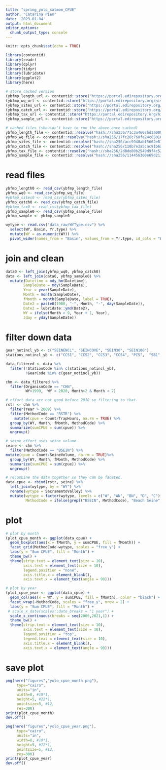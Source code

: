 ```yaml
---
title: "spring_yolo_salmon_CPUE"
author: "Catarina Pien"
date: '2023-01-04'
output: html_document
editor_options: 
  chunk_output_type: console
---
```


```r
knitr::opts_chunk$set(echo = TRUE)
```

```r
library(contentid)
library(readr)
library(dplyr)
library(tidyr)
library(lubridate)
library(ggplot2)
library(here)
```

```r
# store cached version
(ybfmp_length_url <- contentid::store("https://portal.edirepository.org/nis/dataviewer?packageid=edi.233.3&entityid=402732c0e6c782db8b8229c3b9310afa"))
(ybfmp_wq_url <- contentid::store("https://portal.edirepository.org/nis/dataviewer?packageid=edi.233.3&entityid=4488201fee45953b001f70acf30f7734"))
(ybfmp_sites_url <- contentid::store("https://portal.edirepository.org/nis/dataviewer?packageid=edi.233.3&entityid=89146f1382d7dfa3bbf3e4b1554eb5cc"))
(ybfmp_catch_url <- contentid::store("https://portal.edirepository.org/nis/dataviewer?packageid=edi.233.3&entityid=b2b92d9dbfb78cfb1a5716174dfceab1"))
(ybfmp_tax_url <- contentid::store("https://portal.edirepository.org/nis/dataviewer?packageid=edi.233.3&entityid=405122cb55c6996661c0dee20ab77a6c"))
(ybfmp_sample_url <- contentid::store("https://portal.edirepository.org/nis/dataviewer?packageid=edi.233.3&entityid=1ca343f66d18c8cde0ec58ad893aad10"))

# cached files (shouldn't have to run the above once cached)
ybfmp_length_file <- contentid::resolve("hash://sha256/71c3a4667bd3a00859902018ea257c9914b63f1111d276d2cdd960025247c980")
ybfmp_wq_file <- contentid::resolve("hash://sha256/17fc26c768fa24c65016cfe3d4e8d579b909180a7e349386efa7e24e1772def2")
ybfmp_sites_file <- contentid::resolve("hash://sha256/acc9940abf5662e81ee594553e7dc46a05c4cace9c924dbf5352c0544bc7a481")
ybfmp_catch_file <- contentid::resolve("hash://sha256/110b7e3a5cac91b6a2619e2421c7c19f22fb4cc84335b1cc2e5d749080dc9d92")
ybfmp_tax_file <- contentid::resolve("hash://sha256/2d8de80b2549d9f4c5222f54f8f25bb518966899d27119be77cb2bca8786f645")
ybfmp_sample_file <- contentid::resolve("hash://sha256/114456300e69d211865193888a4dc2fc10bfa8121ca0fc78013022173fc062fe")

```

# read files
```r

ybfmp_length0 <- read_csv(ybfmp_length_file)
ybfmp_wq0 <- read_csv(ybfmp_wq_file)
#ybfmp_sites0 <- read_csv(ybfmp_sites_file)
ybfmp_catch0 <- read_csv(ybfmp_catch_file)
#ybfmp_tax0 <- read_csv(ybfmp_tax_file)
ybfmp_sample0 <- read_csv(ybfmp_sample_file)
ybfmp_sample <- ybfmp_sample0 

wytype <- read.csv("data_raw/WYType.csv") %>%
  select(WY, Basin, Yr.type) %>%
  mutate(WY = as.numeric(WY)) %>%
  pivot_wider(names_from = "Basin", values_from = Yr.type, id_cols = "WY")


```

# join and clean
```r
data0 <- left_join(ybfmp_wq0, ybfmp_catch0)
data <- left_join(data0, ybfmp_sample0) %>%
  mutate(Datetime = mdy_hm(Datetime),
        SampleDate = mdy(SampleDate),
        Year = year(SampleDate),
        Month = month(SampleDate),
        fMonth = month(SampleDate, label = TRUE),
        Date2 = paste0(1980, "-", Month, "-", day(SampleDate)),
        Date2 = lubridate::ymd(Date2),
        WY = ifelse(Month > 9, Year + 1, Year),
        Jday = yday(SampleDate))

```

# filter down data 
```r
gear_notincl_yb <- c("SEINENCL", "SEINCOVE", "SEIN30", "SEIN100")
stations_notincl_yb <- c("CCS1", "CCS2", "CCS3", "CCS4", "PCS",  "SB1", "SB2")

data_filtered <- data %>%
  filter(!StationCode %in% c(stations_notincl_yb),
         !GearCode %in% c(gear_notincl_yb))

chn <- data_filtered %>%
  filter(OrganismCode == "CHN",
         WY>1999,  WY < 2020, Month>2 & Month < 7) 

# effort data are not good before 2010 so filtering to that.
rstr <- chn %>%
  filter(Year > 2009) %>%
  filter(MethodCode == "RSTR") %>%
    mutate(cpue = Count/TrapHours, na.rm = TRUE) %>%
  group_by(WY, Month, fMonth, MethodCode) %>%
  summarize(sumCPUE = sum(cpue)) %>%
  ungroup()

# seine effort uses seine volume.
seine <- chn %>%
  filter(MethodCode == "BSEIN") %>%
mutate(cpue = Count/SeineVolume, na.rm = TRUE)%>%
  group_by(WY, Month, fMonth, MethodCode) %>%
  summarize(sumCPUE = sum(cpue)) %>%
  ungroup()

# recombine the data together so they can be faceted.
data_cpue <- rbind(rstr, seine) %>%
  left_join(wytype, by = "WY") %>%
  rename(wytype = SacramentoValley) %>%
  mutate(wytype = factor(wytype, levels = c("W", "AN", "BN", "D", "C")),
         MethodCode = ifelse(grepl("BSEIN", MethodCode), "Beach Seine", "Rotary Screw Trap"))
```

# plot
```r
# plot by month
(plot_cpue_month <- ggplot(data_cpue) + 
  geom_boxplot(aes(x = fMonth, y = sumCPUE, fill = fMonth)) +
  facet_grid(MethodCode~wytype, scales = "free_y") + 
  labs(y = "Sum CPUE", fill = "Month") +
  theme_bw() +
  theme(strip.text = element_text(size = 10),
        axis.text = element_text(size = 10),
        legend.position = "none",
        axis.title.x = element_blank(),
        axis.text.x = element_text(angle = 90)))

# plot by year
(plot_cpue_year <- ggplot(data_cpue) + 
  geom_col(aes(x = WY, y = sumCPUE, fill = fMonth), color = "black") +
  facet_wrap(~MethodCode, scales = "free_y", nrow = 2) + 
  labs(y = "Sum CPUE", fill = "Month") +
 # scale_x_date(scales::date_breaks = "1 year") + 
  scale_x_continuous(breaks = seq(2000,2021,1)) + 
  theme_bw() +
  theme(strip.text = element_text(size = 10),
        axis.text = element_text(size = 10),
        legend.position = "top",
        legend.text = element_text(size = 10),
        axis.title.x = element_blank(),
        axis.text.x = element_text(angle = 90)))
```

# save plot
```r
png(here("figures","yolo_cpue_month.png"),
     type="cairo",
     units="in", 
     width=8, #10*1, 
     height=5, #22*1, 
     pointsize=5, #12, 
     res=300)
print(plot_cpue_month)
dev.off()

png(here("figures","yolo_cpue_year.png"),
     type="cairo",
     units="in", 
     width=8, #10*1, 
     height=5, #22*1, 
     pointsize=5, #12, 
     res=300)
print(plot_cpue_year)
dev.off()
```
